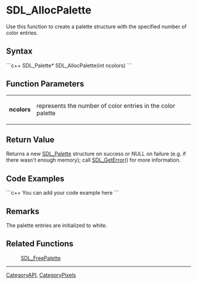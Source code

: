 
= SDL_AllocPalette =
Use this function to create a palette structure with the specified number of color entries.


== Syntax ==
```c++
SDL_Palette* SDL_AllocPalette(int ncolors)
```

== Function Parameters ==
{|
|'''ncolors'''
|represents the number of color entries in the color palette
|}

== Return Value ==
Returns a new [[SDL_Palette]] structure on success or NULL on failure (e.g. if there wasn't enough memory); call [[SDL_GetError]]() for more information.

== Code Examples ==
```c++
You can add your code example here
```

== Remarks ==
The palette entries are initialized to white.

== Related Functions ==
:[[SDL_FreePalette]]

----
[[CategoryAPI]], [[CategoryPixels]]
